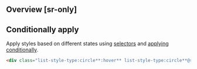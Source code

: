 ## Overview [sr-only]
<Overview/>

## Conditionally apply
Apply styles based on different states using [selectors](/guide/state-selectors) and [applying conditionally](/guide/applying-conditionally).
```html
<div class="list-style-type:circle**:hover** list-style-type:circle**@sm** list-style-type:circle**@dark** list-style-type:circle**@print**">…</div>
```

